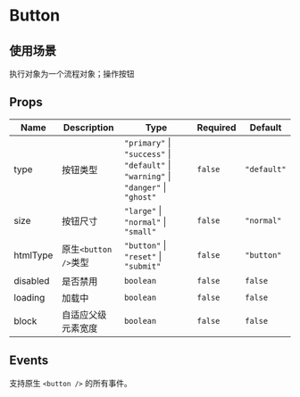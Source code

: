 
# Button

## 使用场景

执行对象为一个流程对象；操作按钮

<Type />

<Size />

<Interact />

<Block />

<HtmlType />

## Props

| Name     | Description          | Type                                                                                | Required | Default     |
| -------- | -------------------- | ----------------------------------------------------------------------------------- | -------- | ----------- |
| type     | 按钮类型             | `"primary"` \| `"success"` \| `"default"` \| `"warning"` \| `"danger"` \| `"ghost"` | `false`  | `"default"` |
| size     | 按钮尺寸             | `"large"` \| `"normal"` \| `"small"`                                                | `false`  | `"normal"`  |
| htmlType | 原生`<button />`类型 | `"button"` \| `"reset"` \| `"submit"`                                               | `false`  | `"button"`  |
| disabled | 是否禁用             | `boolean`                                                                           | `false`  | `false`     |
| loading  | 加载中               | `boolean`                                                                           | `false`  | `false`     |
| block    | 自适应父级元素宽度   | `boolean`                                                                           | `false`  | `false`     |

## Events

支持原生 `<button />` 的所有事件。
